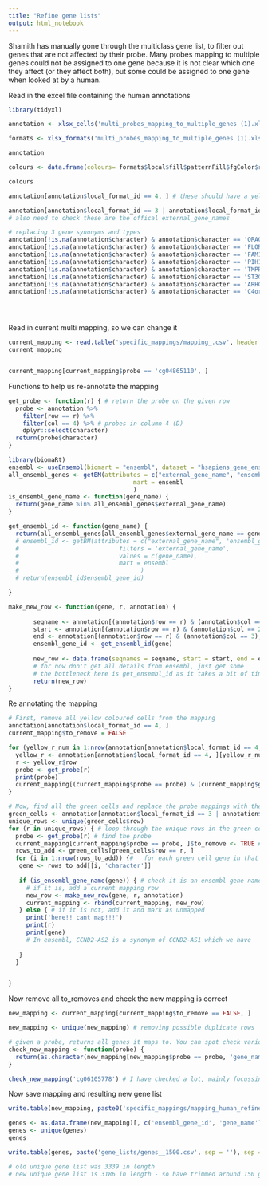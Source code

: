 ```yaml
---
title: "Refine gene lists"
output: html_notebook
---
```


Shamith has manually gone through the multiclass gene list, to filter out genes that are not affected by their probe. Many probes mapping to multiple genes could not be assigned to one gene because it is not clear which one they affect (or they affect both), but some could be assigned to one gene when looked at by a human.

Read in the excel file containing the human annotations
```r
library(tidyxl)

annotation <- xlsx_cells('multi_probes_mapping_to_multiple_genes (1).xlsx', )

formats <- xlsx_formats('multi_probes_mapping_to_multiple_genes (1).xlsx') # contains colour annotation

annotation

colours <- data.frame(colours= formats$local$fill$patternFill$fgColor$rgb, id = 1:6, label = c('white', 'cream', 'green', 'yellow', 'green', 'cream'), meaning = c('not annotated', 'tag', 'replacement', 'remove', 'replacement', 'tag'))

colours

annotation[annotation$local_format_id == 4, ] # these should have a yellow background, and it looks like they do from the spreadsheet - these need to be removed

annotation[annotation$local_format_id == 3 | annotation$local_format_id == 5, ] # these have a green background and need to replace the current annotation
# also need to check these are the offical external_gene_names

# replacing 3 gene synonyms and types
annotation[!is.na(annotation$character) & annotation$character == 'ORAOV1', ]$character <- 'LTO1'
annotation[!is.na(annotation$character) & annotation$character == 'FLOR1', ]$character <- 'FOLR1'
annotation[!is.na(annotation$character) & annotation$character == 'FAM196A', ]$character <- 'INSYN2A'
annotation[!is.na(annotation$character) & annotation$character == 'PIH1D3', ]$character <- 'DNAAF6'
annotation[!is.na(annotation$character) & annotation$character == 'TMPRSS4-AS1', ]$character <- 'SMIM35'
annotation[!is.na(annotation$character) & annotation$character == 'ST3GAL4-AS1', ]$character <- 'GSEC'
annotation[!is.na(annotation$character) & annotation$character == 'ARHGAP27P1', ]$character <- 'ARHGAP27P1-BPTFP1-KPNA2P3' # pretty sure this is a correct synonym
annotation[!is.na(annotation$character) & annotation$character == 'C4orf22', ]$character <- 'CFAP299' # pretty sure this is a correct synonym





```
Read in current multi mapping, so we can change it
```r
current_mapping <- read.table('specific_mappings/mapping_.csv', header = TRUE, sep = ',')
current_mapping


current_mapping[current_mapping$probe == 'cg04865110', ]
```


Functions to help us re-annotate the mapping
```r
get_probe <- function(r) { # return the probe on the given row
  probe <- annotation %>%
    filter(row == r) %>%
    filter(col == 4) %>% # probes in column 4 (D)
    dplyr::select(character) 
  return(probe$character)
}

library(biomaRt)
ensembl <- useEnsembl(biomart = "ensembl", dataset = "hsapiens_gene_ensembl")
all_ensembl_genes <- getBM(attributes = c("external_gene_name", "ensembl_gene_id"),
                                   mart = ensembl
                                   )
is_ensembl_gene_name <- function(gene_name) {
  return(gene_name %in% all_ensembl_genes$external_gene_name)
}

get_ensembl_id <- function(gene_name) {
  return(all_ensembl_genes[all_ensembl_genes$external_gene_name == gene_name, ]$ensembl_gene_id)
  # ensembl_id <- getBM(attributes = c("external_gene_name", 'ensembl_gene_id'),
  #                            filters = 'external_gene_name', 
  #                            values = c(gene_name),
  #                            mart = ensembl
  #                                  )
  # return(ensembl_id$ensembl_gene_id)

}

make_new_row <- function(gene, r, annotation) {
       
       seqname <- annotation[(annotation$row == r) & (annotation$col == 1), ]$character
       start <- annotation[(annotation$row == r) & (annotation$col == 2), ]$numeric + 1 # removing BED file 0-based start by adding 1
       end <- annotation[(annotation$row == r) & (annotation$col == 3), ]$numeric
       ensembl_gene_id <- get_ensembl_id(gene)
       
       new_row <- data.frame(seqnames = seqname, start = start, end = end, width = 2, strand = '*', probe = probe, gene_feature.ranges.start = NA, gene_feature.ranges.end = NA, gene_feature.ranges.width = NA, gene_feature.strand = NA, ensembl_gene_id = ensembl_gene_id, gene_name = gene, start_position = NA, end_position = NA, feature_type = NA, to_remove = FALSE)
       # for now don't get all details from ensembl, just get some
       # the bottleneck here is get_ensembl_id as it takes a bit of time
       return(new_row)
}
```


Re annotating the mapping
```r
# First, remove all yellow coloured cells from the mapping
annotation[annotation$local_format_id == 4, ]
current_mapping$to_remove = FALSE

for (yellow_r_num in 1:nrow(annotation[annotation$local_format_id == 4, ])) {
  yellow_r <- annotation[annotation$local_format_id == 4, ][yellow_r_num, ]
  r <- yellow_r$row
  probe <- get_probe(r)
  print(probe)
  current_mapping[(current_mapping$probe == probe) & (current_mapping$gene_name == yellow_r$character), 'to_remove'] <- TRUE
}

# Now, find all the green cells and replace the probe mappings with the green cells
green_cells <- annotation[annotation$local_format_id == 3 | annotation$local_format_id == 5, ] 
unique_rows <- unique(green_cells$row)
for (r in unique_rows) { # loop through the unique rows in the green cells
  probe <- get_probe(r) # find the probe
  current_mapping[current_mapping$probe == probe, ]$to_remove <- TRUE # set all current_mapping with that probe to remove
  rows_to_add <- green_cells[green_cells$row == r, ]
  for (i in 1:nrow(rows_to_add)) {#   for each green cell gene in that row,
   gene <- rows_to_add[[i, 'character']] 
   
   if (is_ensembl_gene_name(gene)) { # check it is an ensembl gene name
     # if it is, add a current mapping row
     new_row <- make_new_row(gene, r, annotation)
     current_mapping <- rbind(current_mapping, new_row)
   } else { # if it is not, add it and mark as unmapped
     print('here!! cant map!!!')
     print(r)
     print(gene)
     # In ensembl, CCND2-AS2 is a synonym of CCND2-AS1 which we have
     
   }
  }


}
```

Now remove all to_removes and check the new mapping is correct
```r
new_mapping <- current_mapping[current_mapping$to_remove == FALSE, ]

new_mapping <- unique(new_mapping) # removing possible duplicate rows

# given a probe, returns all genes it maps to. You can spot check various probes against the spreadsheet to determine whether it is correct or not
check_new_mapping <- function(probe) {
  return(as.character(new_mapping[new_mapping$probe == probe, 'gene_name']))
}

check_new_mapping('cg06105778') # I have checked a lot, mainly focussing on the changed probes and it all looks correct


```



Now save mapping and resulting new gene list
```r
write.table(new_mapping, paste0('specific_mappings/mapping_human_refined_.csv'), sep = ',')

genes <- as.data.frame(new_mapping)[, c('ensembl_gene_id', 'gene_name')]
genes <- unique(genes)
genes

write.table(genes, paste('gene_lists/genes__1500.csv', sep = ''), sep = ',', row.names = FALSE) # overwrite old gene list! (Will have old version in github)

# old unique gene list was 3339 in length
# new unique gene list is 3186 in length - so have trimmed around 150 genes off!
```






